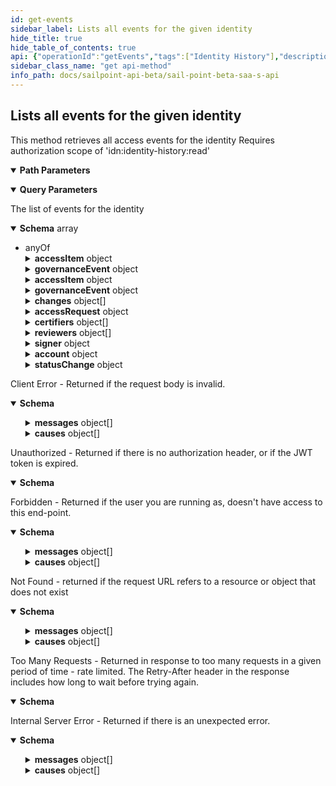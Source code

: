 ```yaml
---
id: get-events
sidebar_label: Lists all events for the given identity
hide_title: true
hide_table_of_contents: true
api: {"operationId":"getEvents","tags":["Identity History"],"description":"This method retrieves all access events for the identity Requires authorization scope of 'idn:identity-history:read' ","parameters":[{"in":"path","name":"id","schema":{"type":"string"},"required":true,"description":"The identity id","example":"8c190e6787aa4ed9a90bd9d5344523fb"},{"in":"query","name":"from","schema":{"type":"string"},"description":"The optional instant from which to return the access events","example":"2007-03-01T13:00:00Z"},{"in":"query","name":"eventTypes","schema":{"type":"array","items":{"type":"string"}},"description":"An optional list of event types to return.  If null or empty, all events are returned","example":["AccessAddedEvent","AccessRemovedEvent"]},{"in":"query","name":"accessItemTypes","schema":{"type":"array","items":{"type":"string"}},"description":"An optional list of access item types (app, account, entitlement, etc...) to return.   If null or empty, all access items types are returned","example":["entitlement","account"]},{"in":"query","name":"limit","description":"Max number of results to return.\nSee [V3 API Standard Collection Parameters](https://developer.sailpoint.com/docs/standard_collection_parameters.html) for more information.","required":false,"example":250,"schema":{"type":"integer","format":"int32","minimum":0,"maximum":250,"default":250}},{"in":"query","name":"offset","description":"Offset into the full result set. Usually specified with *limit* to paginate through the results.\nSee [V3 API Standard Collection Parameters](https://developer.sailpoint.com/docs/standard_collection_parameters.html) for more information.","required":false,"example":0,"schema":{"type":"integer","format":"int32","minimum":0,"default":0}},{"in":"query","name":"count","description":"If *true* it will populate the *X-Total-Count* response header with the number of results that would be returned if *limit* and *offset* were ignored.\n\nSince requesting a total count can have a performance impact, it is recommended not to send **count=true** if that value will not be used.\n\nSee [V3 API Standard Collection Parameters](https://developer.sailpoint.com/docs/standard_collection_parameters.html) for more information.","required":false,"example":true,"schema":{"type":"boolean","default":false}}],"responses":{"200":{"description":"The list of events for the identity","content":{"application/json":{"schema":{"type":"array","items":{"anyOf":[{"type":"object","properties":{"accessItem":{"type":"object","oneOf":[{"type":"object","properties":{"accessType":{"type":"string","example":"accessProfile","description":"the access item type. accessProfile in this case"},"id":{"type":"string","example":"2c918087763e69d901763e72e97f006f","description":"the access item id"},"name":{"type":"string","example":"sample","description":"the access profile name"},"sourceName":{"type":"string","example":"DataScienceDataset","description":"the name of the source"},"sourceId":{"type":"string","example":"2793o32dwd","description":"the id of the source"},"description":{"type":"string","example":"AccessProfile - Workday/Citizenship access","description":"the description for the access profile"},"displayName":{"type":"string","example":"Dr. Arden Rogahn MD","description":"the display name of the identity"},"entitlementCount":{"type":"string","example":12,"description":"the number of entitlements the access profile will create"},"appDisplayName":{"type":"string","example":"AppName","description":"the name of app"}}},{"type":"object","properties":{"accessType":{"type":"string","example":"account","description":"the access item type. account in this case"},"id":{"type":"string","example":"2c918087763e69d901763e72e97f006f","description":"the access item id"},"nativeIdentity":{"type":"string","example":"dr.arden.ogahn.d","description":"the native identifier used to uniquely identify an acccount"},"sourceName":{"type":"string","example":"DataScienceDataset","description":"the name of the source"},"sourceId":{"type":"string","example":"2793o32dwd","description":"the id of the source"},"entitlementCount":{"type":"string","example":12,"description":"the number of entitlements the account will create"},"displayName":{"type":"string","example":"Dr. Arden Rogahn MD","description":"the display name of the identity"}}},{"type":"object","properties":{"accessType":{"type":"string","example":"app","description":"the access item type. entitlement in this case"},"id":{"type":"string","example":"2c918087763e69d901763e72e97f006f","description":"the access item id"},"displayName":{"type":"string","example":"Display Name","description":"the access profile display name"},"sourceName":{"type":"string","example":"appName","description":"the associated source name if it exists"}}},{"type":"object","properties":{"accessType":{"type":"string","example":"entitlement","description":"the access item type. entitlement in this case"},"id":{"type":"string","example":"2c918087763e69d901763e72e97f006f","description":"the access item id"},"attribute":{"type":"string","example":"groups","description":"the entitlement attribute"},"value":{"type":"string","example":"Upward mobility access","description":"the associated value"},"entitlementType":{"type":"string","example":"entitlement","description":"the type of entitlement"},"sourceName":{"type":"string","example":"DataScienceDataset","description":"the name of the source"},"sourceId":{"type":"string","example":"2793o32dwd","description":"the id of the source"},"description":{"type":"string","example":"Entitlement - Workday/Citizenship access","description":"the description for the entitlment"},"displayName":{"type":"string","example":"Dr. Arden Rogahn MD","description":"the display name of the identity"}}},{"type":"object","properties":{"accessType":{"type":"string","example":"role","description":"the access item type. role in this case"},"id":{"type":"string","example":"2c918087763e69d901763e72e97f006f","description":"the access item id"},"displayName":{"type":"string","example":"sample","description":"the role display name"},"description":{"type":"string","example":"Role - Workday/Citizenship access","description":"the description for the role"},"sourceName":{"type":"string","example":"Source Name","description":"the associated source name if it exists"}}}],"example":{"id":"8c190e6787aa4ed9a90bd9d5344523fb","accessType":"account","nativeIdentity":127999,"sourceName":"JDBC Entitlements Source","entitlementCount":0,"displayName":"Sample Name"}},"identityId":{"type":"string","description":"the identity id","example":"8c190e6787aa4ed9a90bd9d5344523fb"},"eventType":{"type":"string","description":"the event type","example":"AccessItemAssociated"},"dt":{"type":"string","description":"the date of event","example":"2019-03-08T22:37:33.901Z"},"governanceEvent":{"example":{"name":"Manager Certification for Jon Snow","dt":"2019-03-08T22:37:33.901Z","type":"certification","governanceId":"2c91808a77ff216301782327a50f09bf","owners":[{"id":"bc693f07e7b645539626c25954c58554","displayName":"Jon Snow"}],"reviewers":[{"id":"bc693f07e7b645539626c25954c58554","displayName":"Jon Snow"}],"decisionMaker":{"id":"bc693f07e7b645539626c25954c58554","displayName":"Jon Snow"}},"type":"object","properties":{"name":{"type":"string","description":"The name of the governance event, such as the certification name or access request ID.","example":"Manager Certification for Jon Snow"},"dt":{"type":"string","description":"The date that the certification or access request was completed.","example":"2019-03-08T22:37:33.901Z"},"type":{"type":"string","enum":["certification","accessRequest"],"description":"The type of governance event.","example":"certification"},"governanceId":{"type":"string","description":"The ID of the instance that caused the event - either the certification ID or access request ID.","example":"2c91808a77ff216301782327a50f09bf"},"owners":{"type":"array","description":"The owners of the governance event (the certifiers or approvers)","items":{"type":"object","properties":{"id":{"type":"string","description":"the id of the certifier","example":"8a80828f643d484f01643e14202e206f"},"displayName":{"type":"string","description":"the name of the certifier","example":"John Snow"}}},"example":[{"id":"8a80828f643d484f01643e14202e206f","displayName":"John Snow"}]},"reviewers":{"type":"array","description":"The owners of the governance event (the certifiers or approvers), this field should be preferred over owners","items":{"type":"object","properties":{"id":{"type":"string","description":"the id of the certifier","example":"8a80828f643d484f01643e14202e206f"},"displayName":{"type":"string","description":"the name of the certifier","example":"John Snow"}}},"example":[{"id":"8a80828f643d484f01643e14202e206f","displayName":"John Snow"}]},"decisionMaker":{"type":"object","properties":{"id":{"type":"string","description":"the id of the certifier","example":"8a80828f643d484f01643e14202e206f"},"displayName":{"type":"string","description":"the name of the certifier","example":"John Snow"}},"description":"The decision maker","example":{"id":"8a80828f643d484f01643e14202e206f","displayName":"John Snow"}}}}}},{"type":"object","properties":{"accessItem":{"type":"object","oneOf":[{"type":"object","properties":{"accessType":{"type":"string","example":"accessProfile","description":"the access item type. accessProfile in this case"},"id":{"type":"string","example":"2c918087763e69d901763e72e97f006f","description":"the access item id"},"name":{"type":"string","example":"sample","description":"the access profile name"},"sourceName":{"type":"string","example":"DataScienceDataset","description":"the name of the source"},"sourceId":{"type":"string","example":"2793o32dwd","description":"the id of the source"},"description":{"type":"string","example":"AccessProfile - Workday/Citizenship access","description":"the description for the access profile"},"displayName":{"type":"string","example":"Dr. Arden Rogahn MD","description":"the display name of the identity"},"entitlementCount":{"type":"string","example":12,"description":"the number of entitlements the access profile will create"},"appDisplayName":{"type":"string","example":"AppName","description":"the name of app"}}},{"type":"object","properties":{"accessType":{"type":"string","example":"account","description":"the access item type. account in this case"},"id":{"type":"string","example":"2c918087763e69d901763e72e97f006f","description":"the access item id"},"nativeIdentity":{"type":"string","example":"dr.arden.ogahn.d","description":"the native identifier used to uniquely identify an acccount"},"sourceName":{"type":"string","example":"DataScienceDataset","description":"the name of the source"},"sourceId":{"type":"string","example":"2793o32dwd","description":"the id of the source"},"entitlementCount":{"type":"string","example":12,"description":"the number of entitlements the account will create"},"displayName":{"type":"string","example":"Dr. Arden Rogahn MD","description":"the display name of the identity"}}},{"type":"object","properties":{"accessType":{"type":"string","example":"app","description":"the access item type. entitlement in this case"},"id":{"type":"string","example":"2c918087763e69d901763e72e97f006f","description":"the access item id"},"displayName":{"type":"string","example":"Display Name","description":"the access profile display name"},"sourceName":{"type":"string","example":"appName","description":"the associated source name if it exists"}}},{"type":"object","properties":{"accessType":{"type":"string","example":"entitlement","description":"the access item type. entitlement in this case"},"id":{"type":"string","example":"2c918087763e69d901763e72e97f006f","description":"the access item id"},"attribute":{"type":"string","example":"groups","description":"the entitlement attribute"},"value":{"type":"string","example":"Upward mobility access","description":"the associated value"},"entitlementType":{"type":"string","example":"entitlement","description":"the type of entitlement"},"sourceName":{"type":"string","example":"DataScienceDataset","description":"the name of the source"},"sourceId":{"type":"string","example":"2793o32dwd","description":"the id of the source"},"description":{"type":"string","example":"Entitlement - Workday/Citizenship access","description":"the description for the entitlment"},"displayName":{"type":"string","example":"Dr. Arden Rogahn MD","description":"the display name of the identity"}}},{"type":"object","properties":{"accessType":{"type":"string","example":"role","description":"the access item type. role in this case"},"id":{"type":"string","example":"2c918087763e69d901763e72e97f006f","description":"the access item id"},"displayName":{"type":"string","example":"sample","description":"the role display name"},"description":{"type":"string","example":"Role - Workday/Citizenship access","description":"the description for the role"},"sourceName":{"type":"string","example":"Source Name","description":"the associated source name if it exists"}}}],"example":{"id":"8c190e6787aa4ed9a90bd9d5344523fb","accessType":"account","nativeIdentity":127999,"sourceName":"JDBC Entitlements Source","entitlementCount":0,"displayName":"Sample Name"}},"identityId":{"type":"string","description":"the identity id","example":"8c190e6787aa4ed9a90bd9d5344523fb"},"eventType":{"type":"string","description":"the event type","example":"AccessItemRemoved"},"dt":{"type":"string","description":"the date of event","example":"2019-03-08T22:37:33.901Z"},"governanceEvent":{"example":{"name":"Manager Certification for Jon Snow","dt":"2019-03-08T22:37:33.901Z","type":"certification","governanceId":"2c91808a77ff216301782327a50f09bf","owners":[{"id":"bc693f07e7b645539626c25954c58554","displayName":"Jon Snow"}],"reviewers":[{"id":"bc693f07e7b645539626c25954c58554","displayName":"Jon Snow"}],"decisionMaker":{"id":"bc693f07e7b645539626c25954c58554","displayName":"Jon Snow"}},"type":"object","properties":{"name":{"type":"string","description":"The name of the governance event, such as the certification name or access request ID.","example":"Manager Certification for Jon Snow"},"dt":{"type":"string","description":"The date that the certification or access request was completed.","example":"2019-03-08T22:37:33.901Z"},"type":{"type":"string","enum":["certification","accessRequest"],"description":"The type of governance event.","example":"certification"},"governanceId":{"type":"string","description":"The ID of the instance that caused the event - either the certification ID or access request ID.","example":"2c91808a77ff216301782327a50f09bf"},"owners":{"type":"array","description":"The owners of the governance event (the certifiers or approvers)","items":{"type":"object","properties":{"id":{"type":"string","description":"the id of the certifier","example":"8a80828f643d484f01643e14202e206f"},"displayName":{"type":"string","description":"the name of the certifier","example":"John Snow"}}},"example":[{"id":"8a80828f643d484f01643e14202e206f","displayName":"John Snow"}]},"reviewers":{"type":"array","description":"The owners of the governance event (the certifiers or approvers), this field should be preferred over owners","items":{"type":"object","properties":{"id":{"type":"string","description":"the id of the certifier","example":"8a80828f643d484f01643e14202e206f"},"displayName":{"type":"string","description":"the name of the certifier","example":"John Snow"}}},"example":[{"id":"8a80828f643d484f01643e14202e206f","displayName":"John Snow"}]},"decisionMaker":{"type":"object","properties":{"id":{"type":"string","description":"the id of the certifier","example":"8a80828f643d484f01643e14202e206f"},"displayName":{"type":"string","description":"the name of the certifier","example":"John Snow"}},"description":"The decision maker","example":{"id":"8a80828f643d484f01643e14202e206f","displayName":"John Snow"}}}}}},{"type":"object","properties":{"changes":{"type":"array","items":{"type":"object","properties":{"name":{"type":"string","description":"the attribute name"},"previousValue":{"type":"string","description":"the old value of attribute"},"newValue":{"type":"string","description":"the new value of attribute"}},"example":{"name":"firstname","previousValue":"adam","newValue":"zampa"}}},"eventType":{"type":"string","description":"the event type"},"identityId":{"type":"string","description":"the identity id"},"dt":{"type":"string","description":"the date of event"}},"example":{"attributeChanges":{"name":"firstname","previousValue":"adam","newValue":"zampa"},"eventType":"AttributesChanged","identityId":"8a80828f643d484f01643e14202e206f","dt":"2019-03-08T22:37:33.901Z"}},{"type":"object","properties":{"accessRequest":{"description":"the access request details","type":"object","properties":{"requesterId":{"type":"string","example":"2c91808a77ff216301782327a50f09bf","description":"the requester Id"},"requesterName":{"type":"string","example":"Bing C","description":"the requesterName"},"items":{"type":"array","example":[{"operation":"Add","accessItemType":"role","name":"Role-1","decision":"APPROVED","description":"The role descrition","sourceId":"8a80828f643d484f01643e14202e206f","sourceName":"Source1","approvalInfos":[{"name":"John Snow","id":"8a80828f643d484f01643e14202e2000","status":"Approved"}]}],"items":{"type":"object","properties":{"operation":{"type":"string","example":"Add","description":"the access request item operation"},"accessItemType":{"type":"string","example":"role","description":"the access item type"},"name":{"type":"string","example":"Role-1","description":"the name of access request item"},"decision":{"type":"string","example":"APPROVED","enum":["APPROVED","REJECTED"],"description":"the final decision for the access request"},"description":{"type":"string","example":"The role descrition","description":"the description of access request item"},"sourceId":{"type":"string","example":"8a80828f643d484f01643e14202e206f","description":"the source id"},"sourceName":{"type":"string","example":"Source1","description":"the source Name"},"approvalInfos":{"type":"array","example":[{"name":"John Snow","id":"8a80828f643d484f01643e14202e2000","status":"Approved"}],"items":{"type":"object","properties":{"id":{"type":"string","example":"8a80828f643d484f01643e14202e2000","description":"the id of approver"},"name":{"type":"string","example":"John Snow","description":"the name of approver"},"status":{"type":"string","example":"Approved","description":"the status of the approval request"}}}}}}}}},"identityId":{"type":"string","example":"8a80828f643d484f01643e14202e206f","description":"the identity id"},"eventType":{"type":"string","example":"AccessRequested","description":"the event type"},"dt":{"type":"string","example":"2019-03-08T22:37:33.901Z","description":"the date of event"}}},{"type":"object","properties":{"certificationId":{"type":"string","description":"the id of the certification item","example":"2c91808a77ff216301782327a50f09bf"},"certificationName":{"type":"string","description":"the certification item name","example":"Cert name"},"signedDate":{"type":"string","description":"the date ceritification was signed","example":"2019-03-08T22:37:33.901Z"},"certifiers":{"type":"array","description":"this field is deprecated and may go away","items":{"type":"object","properties":{"id":{"type":"string","description":"the id of the certifier","example":"8a80828f643d484f01643e14202e206f"},"displayName":{"type":"string","description":"the name of the certifier","example":"John Snow"}}},"example":[{"id":"8a80828f643d484f01643e14202e206f","displayName":"John Snow"}]},"reviewers":{"type":"array","description":"The list of identities who review this certification","items":{"type":"object","properties":{"id":{"type":"string","description":"the id of the certifier","example":"8a80828f643d484f01643e14202e206f"},"displayName":{"type":"string","description":"the name of the certifier","example":"John Snow"}}},"example":[{"id":"8a80828f643d484f01643e14202e206f","displayName":"John Snow"}]},"signer":{"type":"object","properties":{"id":{"type":"string","description":"the id of the certifier","example":"8a80828f643d484f01643e14202e206f"},"displayName":{"type":"string","description":"the name of the certifier","example":"John Snow"}},"description":"Identity who signed off on the certification","example":{"id":"8a80828f643d484f01643e14202e206f","displayName":"John Snow"}},"eventType":{"type":"string","description":"the event type","example":"IdentityCertified"},"dt":{"type":"string","description":"the date of event","example":"2019-03-08T22:37:33.901Z"}}},{"type":"object","properties":{"eventType":{"type":"string","description":"the event type"},"identityId":{"type":"string","description":"the identity id"},"dt":{"type":"string","description":"the date of event"},"account":{"type":"object","properties":{"id":{"type":"string","description":"the ID of the account in the database"},"nativeIdentity":{"type":"string","description":"the native identifier of the account"},"displayName":{"type":"string","description":"the display name of the account"},"sourceId":{"type":"string","description":"the ID of the source for this account"},"sourceName":{"type":"string","description":"the name of the source for this account"},"entitlementCount":{"type":"integer","description":"the number of entitlements on this account"},"accessType":{"type":"string","description":"this value is always \"account\""}}},"statusChange":{"type":"object","properties":{"previousStatus":{"type":"string","description":"the previous status of the account","enum":["enabled","disabled","locked"]},"newStatus":{"type":"string","description":"the new status of the account","enum":["enabled","disabled","locked"]}}}},"example":{"account":{"id":"2c91808a77ff216301782327a50f09bf","nativeIdentity":127999,"displayName":"Sample Name","sourceId":"8a80828f643d484f01643e14202e206f","sourceName":"JDBC Entitlements Source","entitlementCount":0,"accessType":"account"},"statusChange":{"previousStatus":"enabled","newStatus":"disabled"},"eventType":"AccountStatusChanged","identityId":"8a80828f643d484f01643e14202e206f","date":"2019-03-08T22:37:33.901Z"}}]}},"examples":{"AccessItemAssociated":{"description":"An Access item associated event","value":[{"accessItem":{"id":"8c190e6787aa4ed9a90bd9d5344523fb","accessType":"account","nativeIdentity":127999,"sourceName":"JDBC Entitlements Source","entitlementCount":0,"displayName":"Sample Name"},"eventType":"AccessItemAssociated","identityId":"8a80828f643d484f01643e14202e206f","dt":"2019-03-08T22:37:33.901Z","governanceEvent":{"name":"Access Request 58","dt":"2019-03-08T22:37:33.901Z","type":"accessRequest","governanceId":"2c91808a77ff216301782327a50f09e1","owners":[{"id":"bc693f07e7b645539626c25954c58554","displayName":"Jon Snow"}],"reviewers":[{"id":"bc693f07e7b645539626c25954c58554","displayName":"Jon Snow"}],"decisionMaker":{"id":"bc693f07e7b645539626c25954c58554","displayName":"Jon Snow"}}}]},"AccessItemRemoved":{"description":"An Access item removed event","value":[{"accessItem":{"id":"8c190e6787aa4ed9a90bd9d5344523fb","accessType":"account","nativeIdentity":127999,"sourceName":"JDBC Entitlements Source","entitlementCount":0,"displayName":"Sample Name"},"eventType":"AccessItemRemoved","identityId":"8a80828f643d484f01643e14202e206f","dt":"2019-03-08T22:37:33.901Z","governanceEvent":{"name":"Manager Certification for Jon Snow","dt":"2019-03-08T22:37:33.901Z","type":"certification","governanceId":"2c91808a77ff216301782327a50f09bf","owners":[{"id":"bc693f07e7b645539626c25954c58554","displayName":"Jon Snow"}],"reviewers":[{"id":"bc693f07e7b645539626c25954c58554","displayName":"Jon Snow"}],"decisionMaker":{"id":"bc693f07e7b645539626c25954c58554","displayName":"Jon Snow"}}}]},"AttributesChanged":{"description":"An attribute changed event","value":[{"attributeChanges":[{"name":"firstname","previousValue":"adam","newValue":"zampa"}],"eventType":"AttributesChanged","identityId":"8a80828f643d484f01643e14202e206f","dt":"2019-03-08T22:37:33.901Z"}]},"AccessRequested":{"description":"An access requested event","value":{"accessRequest":{"requesterId":"2c91808a77ff216301782327a50f09bf","requestName":"Bing C","items":[{"operation":"Add","accessItemType":"role","name":"Role-1","decision":"APPROVED","description":"The role descrition","sourceId":"8a80828f643d484f01643e14202e206f","sourceName":"Source1","approvalInfos":[{"name":"John Snow","id":"8a80828f643d484f01643e14202e2000","status":"Approved"}]}]},"eventType":"AccessRequested","identityId":"8a80828f643d484f01643e14202e206f","dt":"2019-03-08T22:37:33.901Z"}},"IdentityCertified":{"description":"An identity certified event","value":[{"certification":{"id":"2c91808a77ff216301782327a50f09bf","name":"Cert name","signedDate":"2019-03-08T22:37:33.901Z","certifiers":[{"id":"8a80828f643d484f01643e14202e206f","displayName":"John Snow"}],"reviewers":[{"id":"8a80828f643d484f01643e14202e206f","displayName":"Daenerys Targaryen"}],"signer":{"id":"8a80828f643d484f01643e14202e206f","displayName":"Tyrion Lannister"}},"eventType":"IdentityCertified","identityId":"8a80828f643d484f01643e14202e206f","dt":"2019-03-08T22:37:33.901Z"}]},"AccountStatusChanged":{"description":"An account status changed event","value":[{"account":{"id":"2c91808a77ff216301782327a50f09bf","nativeIdentity":127999,"displayName":"Sample Name","sourceId":"8a80828f643d484f01643e14202e206f","sourceName":"JDBC Entitlements Source","entitlementCount":0,"accessType":"account"},"statusChange":{"previousStatus":"ENABLED","newStatus":"DISABLED"},"eventType":"AccountStatusChanged","identityId":"8a80828f643d484f01643e14202e206f","dt":"2019-03-08T22:37:33.901Z"}]}}}}},"400":{"description":"Client Error - Returned if the request body is invalid.","content":{"application/json":{"schema":{"type":"object","properties":{"detailCode":{"type":"string","description":"Fine-grained error code providing more detail of the error.","example":"400.1 Bad Request Content"},"trackingId":{"type":"string","description":"Unique tracking id for the error.","example":"e7eab60924f64aa284175b9fa3309599"},"messages":{"type":"array","description":"Generic localized reason for error","items":{"type":"object","properties":{"locale":{"type":"string","description":"The locale for the message text, a BCP 47 language tag.","example":"en-US"},"localeOrigin":{"type":"string","enum":["DEFAULT","REQUEST"],"description":"An indicator of how the locale was selected. *DEFAULT* means the locale is the system default. *REQUEST* means the locale was selected from the request context (i.e., best match based on the *Accept-Language* header). Additional values may be added in the future without notice.","example":"DEFAULT"},"text":{"type":"string","description":"Actual text of the error message in the indicated locale.","example":"The request was syntactically correct but its content is semantically invalid."}}}},"causes":{"type":"array","description":"Plain-text descriptive reasons to provide additional detail to the text provided in the messages field","items":{"type":"object","properties":{"locale":{"type":"string","description":"The locale for the message text, a BCP 47 language tag.","example":"en-US"},"localeOrigin":{"type":"string","enum":["DEFAULT","REQUEST"],"description":"An indicator of how the locale was selected. *DEFAULT* means the locale is the system default. *REQUEST* means the locale was selected from the request context (i.e., best match based on the *Accept-Language* header). Additional values may be added in the future without notice.","example":"DEFAULT"},"text":{"type":"string","description":"Actual text of the error message in the indicated locale.","example":"The request was syntactically correct but its content is semantically invalid."}}}}}}}}},"401":{"description":"Unauthorized - Returned if there is no authorization header, or if the JWT token is expired.","content":{"application/json":{"schema":{"type":"object","properties":{"error":{"description":"A message describing the error","example":"JWT validation failed: JWT is expired"}}}}}},"403":{"description":"Forbidden - Returned if the user you are running as, doesn't have access to this end-point.","content":{"application/json":{"schema":{"type":"object","properties":{"detailCode":{"type":"string","description":"Fine-grained error code providing more detail of the error.","example":"400.1 Bad Request Content"},"trackingId":{"type":"string","description":"Unique tracking id for the error.","example":"e7eab60924f64aa284175b9fa3309599"},"messages":{"type":"array","description":"Generic localized reason for error","items":{"type":"object","properties":{"locale":{"type":"string","description":"The locale for the message text, a BCP 47 language tag.","example":"en-US"},"localeOrigin":{"type":"string","enum":["DEFAULT","REQUEST"],"description":"An indicator of how the locale was selected. *DEFAULT* means the locale is the system default. *REQUEST* means the locale was selected from the request context (i.e., best match based on the *Accept-Language* header). Additional values may be added in the future without notice.","example":"DEFAULT"},"text":{"type":"string","description":"Actual text of the error message in the indicated locale.","example":"The request was syntactically correct but its content is semantically invalid."}}}},"causes":{"type":"array","description":"Plain-text descriptive reasons to provide additional detail to the text provided in the messages field","items":{"type":"object","properties":{"locale":{"type":"string","description":"The locale for the message text, a BCP 47 language tag.","example":"en-US"},"localeOrigin":{"type":"string","enum":["DEFAULT","REQUEST"],"description":"An indicator of how the locale was selected. *DEFAULT* means the locale is the system default. *REQUEST* means the locale was selected from the request context (i.e., best match based on the *Accept-Language* header). Additional values may be added in the future without notice.","example":"DEFAULT"},"text":{"type":"string","description":"Actual text of the error message in the indicated locale.","example":"The request was syntactically correct but its content is semantically invalid."}}}}}},"examples":{"403":{"summary":"An example of a 403 response object","value":{"detailCode":"403 Forbidden","trackingId":"b21b1f7ce4da4d639f2c62a57171b427","messages":[{"locale":"en-US","localeOrigin":"DEFAULT","text":"The server understood the request but refuses to authorize it."}]}}}}}},"404":{"description":"Not Found - returned if the request URL refers to a resource or object that does not exist","content":{"application/json":{"schema":{"type":"object","properties":{"detailCode":{"type":"string","description":"Fine-grained error code providing more detail of the error.","example":"400.1 Bad Request Content"},"trackingId":{"type":"string","description":"Unique tracking id for the error.","example":"e7eab60924f64aa284175b9fa3309599"},"messages":{"type":"array","description":"Generic localized reason for error","items":{"type":"object","properties":{"locale":{"type":"string","description":"The locale for the message text, a BCP 47 language tag.","example":"en-US"},"localeOrigin":{"type":"string","enum":["DEFAULT","REQUEST"],"description":"An indicator of how the locale was selected. *DEFAULT* means the locale is the system default. *REQUEST* means the locale was selected from the request context (i.e., best match based on the *Accept-Language* header). Additional values may be added in the future without notice.","example":"DEFAULT"},"text":{"type":"string","description":"Actual text of the error message in the indicated locale.","example":"The request was syntactically correct but its content is semantically invalid."}}}},"causes":{"type":"array","description":"Plain-text descriptive reasons to provide additional detail to the text provided in the messages field","items":{"type":"object","properties":{"locale":{"type":"string","description":"The locale for the message text, a BCP 47 language tag.","example":"en-US"},"localeOrigin":{"type":"string","enum":["DEFAULT","REQUEST"],"description":"An indicator of how the locale was selected. *DEFAULT* means the locale is the system default. *REQUEST* means the locale was selected from the request context (i.e., best match based on the *Accept-Language* header). Additional values may be added in the future without notice.","example":"DEFAULT"},"text":{"type":"string","description":"Actual text of the error message in the indicated locale.","example":"The request was syntactically correct but its content is semantically invalid."}}}}}},"examples":{"404":{"summary":"An example of a 404 response object","value":{"detailCode":"404 Not found","trackingId":"b21b1f7ce4da4d639f2c62a57171b427","messages":[{"locale":"en-US","localeOrigin":"DEFAULT","text":"The server did not find a current representation for the target resource."}]}}}}}},"429":{"description":"Too Many Requests - Returned in response to too many requests in a given period of time - rate limited. The Retry-After header in the response includes how long to wait before trying again.","content":{"application/json":{"schema":{"type":"object","properties":{"message":{"description":"A message describing the error","example":" Rate Limit Exceeded "}}}}}},"500":{"description":"Internal Server Error - Returned if there is an unexpected error.","content":{"application/json":{"schema":{"type":"object","properties":{"detailCode":{"type":"string","description":"Fine-grained error code providing more detail of the error.","example":"400.1 Bad Request Content"},"trackingId":{"type":"string","description":"Unique tracking id for the error.","example":"e7eab60924f64aa284175b9fa3309599"},"messages":{"type":"array","description":"Generic localized reason for error","items":{"type":"object","properties":{"locale":{"type":"string","description":"The locale for the message text, a BCP 47 language tag.","example":"en-US"},"localeOrigin":{"type":"string","enum":["DEFAULT","REQUEST"],"description":"An indicator of how the locale was selected. *DEFAULT* means the locale is the system default. *REQUEST* means the locale was selected from the request context (i.e., best match based on the *Accept-Language* header). Additional values may be added in the future without notice.","example":"DEFAULT"},"text":{"type":"string","description":"Actual text of the error message in the indicated locale.","example":"The request was syntactically correct but its content is semantically invalid."}}}},"causes":{"type":"array","description":"Plain-text descriptive reasons to provide additional detail to the text provided in the messages field","items":{"type":"object","properties":{"locale":{"type":"string","description":"The locale for the message text, a BCP 47 language tag.","example":"en-US"},"localeOrigin":{"type":"string","enum":["DEFAULT","REQUEST"],"description":"An indicator of how the locale was selected. *DEFAULT* means the locale is the system default. *REQUEST* means the locale was selected from the request context (i.e., best match based on the *Accept-Language* header). Additional values may be added in the future without notice.","example":"DEFAULT"},"text":{"type":"string","description":"Actual text of the error message in the indicated locale.","example":"The request was syntactically correct but its content is semantically invalid."}}}}}},"examples":{"500":{"summary":"An example of a 500 response object","value":{"detailCode":"500.0 Internal Fault","trackingId":"b21b1f7ce4da4d639f2c62a57171b427","messages":[{"locale":"en-US","localeOrigin":"DEFAULT","text":"An internal fault occurred."}]}}}}}}},"method":"get","path":"/historical-identities/{id}/events","servers":[{"url":"https://{tenant}.api.identitynow.com/beta","description":"This is the beta API server.","variables":{"tenant":{"default":"sailpoint","description":"This is the name of your tenant, typically your company's name."}}}],"security":[{"oauth2":[]}],"securitySchemes":{"oauth2":{"type":"oauth2","description":"OAuth2 Bearer token (JWT). See [IdentityNow REST API Authentication](https://developer.sailpoint.com/docs/authentication.html) for more information.\n- Directions for generating a [personal access token](https://developer.sailpoint.com/docs/authentication.html#personal-access-tokens)\n- Directions using [client credentials flow](https://developer.sailpoint.com/docs/authentication.html#client-credentials-grant-flow)\n- Directions for using [authorization code flow](https://developer.sailpoint.com/docs/authentication.html#authorization-code-grant-flow)\n\nWhich authentication method should I choose?  See our [guide](https://developer.sailpoint.com/docs/authentication.html#which-oauth-2-0-grant-flow-should-i-use)\n\nLearn more about how to find your `tokenUrl` and `authorizationUrl` [in our docs](https://developer.sailpoint.com/docs/authentication.html#finding-your-tenant-s-oauth-details)\n","flows":{"clientCredentials":{"tokenUrl":"https://tenant.api.identitynow.com/oauth/token","scopes":{"sp:scopes:default":"default scope","sp:scopes:all":"access to all scopes"}},"authorizationCode":{"authorizationUrl":"https://tenant.identitynow.com/oauth/authorize","tokenUrl":"https://tenant.api.identitynow.com/oauth/token","scopes":{"sp:scopes:default":"default scope","sp:scopes:all":"access to all scopes"}}}}},"info":{"contact":{"email":"developers@sailpoint.com","name":"Developer Relations","url":"https://developer.sailpoint.com/discuss"},"description":"These are the public, beta APIs for SailPoint's SaaS services and are subject to change.","title":"SailPoint - Beta SaaS API","version":"3.1.0-beta"},"postman":{"name":"Lists all events for the given identity","description":{"content":"This method retrieves all access events for the identity Requires authorization scope of 'idn:identity-history:read' ","type":"text/plain"},"url":{"path":["historical-identities",":id","events"],"host":["{{baseUrl}}"],"query":[{"disabled":false,"description":{"content":"The optional instant from which to return the access events","type":"text/plain"},"key":"from","value":""},{"disabled":false,"description":{"content":"An optional list of event types to return.  If null or empty, all events are returned","type":"text/plain"},"key":"eventTypes","value":""},{"disabled":false,"description":{"content":"An optional list of access item types (app, account, entitlement, etc...) to return.   If null or empty, all access items types are returned","type":"text/plain"},"key":"accessItemTypes","value":""},{"disabled":false,"description":{"content":"Max number of results to return.\nSee [V3 API Standard Collection Parameters](https://developer.sailpoint.com/docs/standard_collection_parameters.html) for more information.","type":"text/plain"},"key":"limit","value":""},{"disabled":false,"description":{"content":"Offset into the full result set. Usually specified with *limit* to paginate through the results.\nSee [V3 API Standard Collection Parameters](https://developer.sailpoint.com/docs/standard_collection_parameters.html) for more information.","type":"text/plain"},"key":"offset","value":""},{"disabled":false,"description":{"content":"If *true* it will populate the *X-Total-Count* response header with the number of results that would be returned if *limit* and *offset* were ignored.\n\nSince requesting a total count can have a performance impact, it is recommended not to send **count=true** if that value will not be used.\n\nSee [V3 API Standard Collection Parameters](https://developer.sailpoint.com/docs/standard_collection_parameters.html) for more information.","type":"text/plain"},"key":"count","value":""}],"variable":[{"disabled":false,"description":{"content":"(Required) The identity id","type":"text/plain"},"type":"any","value":"","key":"id"}]},"header":[{"key":"Accept","value":"application/json"}],"method":"GET"}}
sidebar_class_name: "get api-method"
info_path: docs/sailpoint-api-beta/sail-point-beta-saa-s-api
---
```



## Lists all events for the given identity



This method retrieves all access events for the identity Requires authorization scope of &#39;idn:identity-history:read&#39; 

<details style={{"marginBottom":"1rem"}} data-collapsed={false} open={true}><summary style={{}}><strong>Path Parameters</strong></summary><div><ul><ParamsItem className={"paramsItem"} param={{"in":"path","name":"id","schema":{"type":"string"},"required":true,"description":"The identity id","example":"8c190e6787aa4ed9a90bd9d5344523fb"}}></ParamsItem></ul></div></details><details style={{"marginBottom":"1rem"}} data-collapsed={false} open={true}><summary style={{}}><strong>Query Parameters</strong></summary><div><ul><ParamsItem className={"paramsItem"} param={{"in":"query","name":"from","schema":{"type":"string"},"description":"The optional instant from which to return the access events","example":"2007-03-01T13:00:00Z"}}></ParamsItem><ParamsItem className={"paramsItem"} param={{"in":"query","name":"eventTypes","schema":{"type":"array","items":{"type":"string"}},"description":"An optional list of event types to return.  If null or empty, all events are returned","example":["AccessAddedEvent","AccessRemovedEvent"]}}></ParamsItem><ParamsItem className={"paramsItem"} param={{"in":"query","name":"accessItemTypes","schema":{"type":"array","items":{"type":"string"}},"description":"An optional list of access item types (app, account, entitlement, etc...) to return.   If null or empty, all access items types are returned","example":["entitlement","account"]}}></ParamsItem><ParamsItem className={"paramsItem"} param={{"in":"query","name":"limit","description":"Max number of results to return.\nSee [V3 API Standard Collection Parameters](https://developer.sailpoint.com/docs/standard_collection_parameters.html) for more information.","required":false,"example":250,"schema":{"type":"integer","format":"int32","minimum":0,"maximum":250,"default":250}}}></ParamsItem><ParamsItem className={"paramsItem"} param={{"in":"query","name":"offset","description":"Offset into the full result set. Usually specified with *limit* to paginate through the results.\nSee [V3 API Standard Collection Parameters](https://developer.sailpoint.com/docs/standard_collection_parameters.html) for more information.","required":false,"example":0,"schema":{"type":"integer","format":"int32","minimum":0,"default":0}}}></ParamsItem><ParamsItem className={"paramsItem"} param={{"in":"query","name":"count","description":"If *true* it will populate the *X-Total-Count* response header with the number of results that would be returned if *limit* and *offset* were ignored.\n\nSince requesting a total count can have a performance impact, it is recommended not to send **count=true** if that value will not be used.\n\nSee [V3 API Standard Collection Parameters](https://developer.sailpoint.com/docs/standard_collection_parameters.html) for more information.","required":false,"example":true,"schema":{"type":"boolean","default":false}}}></ParamsItem></ul></div></details><div><ApiTabs><TabItem label={"200"} value={"200"}><div>

The list of events for the identity

</div><div><MimeTabs groupId={"mime-type"}><TabItem label={"application/json"} value={"application/json"}><SchemaTabs groupId={"schema-tabs"}><TabTtem label={"Schema"} value={"Schema"}><details style={{}} data-collapsed={false} open={true}><summary style={{"textAlign":"left"}}><strong>Schema</strong><span style={{"opacity":"0.6"}}> array</span></summary><div style={{"textAlign":"left","marginLeft":"1rem"}}></div><ul style={{"marginLeft":"1rem"}}><li><div><span className={"badge badge--info"}>anyOf</span><SchemaTabs><TabItem label={"MOD1"} value={"0-item-properties"}><SchemaItem collapsible={true} className={"schemaItem"}><details style={{}}><summary style={{}}><strong>accessItem</strong><span style={{"opacity":"0.6"}}> object</span></summary><div style={{"marginLeft":"1rem"}}><li><div><span className={"badge badge--info"}>oneOf</span><SchemaTabs><TabItem label={"MOD1"} value={"0-item-properties"}><SchemaItem collapsible={false} name={"accessType"} required={false} schemaDescription={"the access item type. accessProfile in this case"} schemaName={"string"} qualifierMessage={undefined} defaultValue={undefined}></SchemaItem><SchemaItem collapsible={false} name={"id"} required={false} schemaDescription={"the access item id"} schemaName={"string"} qualifierMessage={undefined} defaultValue={undefined}></SchemaItem><SchemaItem collapsible={false} name={"name"} required={false} schemaDescription={"the access profile name"} schemaName={"string"} qualifierMessage={undefined} defaultValue={undefined}></SchemaItem><SchemaItem collapsible={false} name={"sourceName"} required={false} schemaDescription={"the name of the source"} schemaName={"string"} qualifierMessage={undefined} defaultValue={undefined}></SchemaItem><SchemaItem collapsible={false} name={"sourceId"} required={false} schemaDescription={"the id of the source"} schemaName={"string"} qualifierMessage={undefined} defaultValue={undefined}></SchemaItem><SchemaItem collapsible={false} name={"description"} required={false} schemaDescription={"the description for the access profile"} schemaName={"string"} qualifierMessage={undefined} defaultValue={undefined}></SchemaItem><SchemaItem collapsible={false} name={"displayName"} required={false} schemaDescription={"the display name of the identity"} schemaName={"string"} qualifierMessage={undefined} defaultValue={undefined}></SchemaItem><SchemaItem collapsible={false} name={"entitlementCount"} required={false} schemaDescription={"the number of entitlements the access profile will create"} schemaName={"string"} qualifierMessage={undefined} defaultValue={undefined}></SchemaItem><SchemaItem collapsible={false} name={"appDisplayName"} required={false} schemaDescription={"the name of app"} schemaName={"string"} qualifierMessage={undefined} defaultValue={undefined}></SchemaItem></TabItem><TabItem label={"MOD2"} value={"1-item-properties"}><SchemaItem collapsible={false} name={"accessType"} required={false} schemaDescription={"the access item type. account in this case"} schemaName={"string"} qualifierMessage={undefined} defaultValue={undefined}></SchemaItem><SchemaItem collapsible={false} name={"id"} required={false} schemaDescription={"the access item id"} schemaName={"string"} qualifierMessage={undefined} defaultValue={undefined}></SchemaItem><SchemaItem collapsible={false} name={"nativeIdentity"} required={false} schemaDescription={"the native identifier used to uniquely identify an acccount"} schemaName={"string"} qualifierMessage={undefined} defaultValue={undefined}></SchemaItem><SchemaItem collapsible={false} name={"sourceName"} required={false} schemaDescription={"the name of the source"} schemaName={"string"} qualifierMessage={undefined} defaultValue={undefined}></SchemaItem><SchemaItem collapsible={false} name={"sourceId"} required={false} schemaDescription={"the id of the source"} schemaName={"string"} qualifierMessage={undefined} defaultValue={undefined}></SchemaItem><SchemaItem collapsible={false} name={"entitlementCount"} required={false} schemaDescription={"the number of entitlements the account will create"} schemaName={"string"} qualifierMessage={undefined} defaultValue={undefined}></SchemaItem><SchemaItem collapsible={false} name={"displayName"} required={false} schemaDescription={"the display name of the identity"} schemaName={"string"} qualifierMessage={undefined} defaultValue={undefined}></SchemaItem></TabItem><TabItem label={"MOD3"} value={"2-item-properties"}><SchemaItem collapsible={false} name={"accessType"} required={false} schemaDescription={"the access item type. entitlement in this case"} schemaName={"string"} qualifierMessage={undefined} defaultValue={undefined}></SchemaItem><SchemaItem collapsible={false} name={"id"} required={false} schemaDescription={"the access item id"} schemaName={"string"} qualifierMessage={undefined} defaultValue={undefined}></SchemaItem><SchemaItem collapsible={false} name={"displayName"} required={false} schemaDescription={"the access profile display name"} schemaName={"string"} qualifierMessage={undefined} defaultValue={undefined}></SchemaItem><SchemaItem collapsible={false} name={"sourceName"} required={false} schemaDescription={"the associated source name if it exists"} schemaName={"string"} qualifierMessage={undefined} defaultValue={undefined}></SchemaItem></TabItem><TabItem label={"MOD4"} value={"3-item-properties"}><SchemaItem collapsible={false} name={"accessType"} required={false} schemaDescription={"the access item type. entitlement in this case"} schemaName={"string"} qualifierMessage={undefined} defaultValue={undefined}></SchemaItem><SchemaItem collapsible={false} name={"id"} required={false} schemaDescription={"the access item id"} schemaName={"string"} qualifierMessage={undefined} defaultValue={undefined}></SchemaItem><SchemaItem collapsible={false} name={"attribute"} required={false} schemaDescription={"the entitlement attribute"} schemaName={"string"} qualifierMessage={undefined} defaultValue={undefined}></SchemaItem><SchemaItem collapsible={false} name={"value"} required={false} schemaDescription={"the associated value"} schemaName={"string"} qualifierMessage={undefined} defaultValue={undefined}></SchemaItem><SchemaItem collapsible={false} name={"entitlementType"} required={false} schemaDescription={"the type of entitlement"} schemaName={"string"} qualifierMessage={undefined} defaultValue={undefined}></SchemaItem><SchemaItem collapsible={false} name={"sourceName"} required={false} schemaDescription={"the name of the source"} schemaName={"string"} qualifierMessage={undefined} defaultValue={undefined}></SchemaItem><SchemaItem collapsible={false} name={"sourceId"} required={false} schemaDescription={"the id of the source"} schemaName={"string"} qualifierMessage={undefined} defaultValue={undefined}></SchemaItem><SchemaItem collapsible={false} name={"description"} required={false} schemaDescription={"the description for the entitlment"} schemaName={"string"} qualifierMessage={undefined} defaultValue={undefined}></SchemaItem><SchemaItem collapsible={false} name={"displayName"} required={false} schemaDescription={"the display name of the identity"} schemaName={"string"} qualifierMessage={undefined} defaultValue={undefined}></SchemaItem></TabItem><TabItem label={"MOD5"} value={"4-item-properties"}><SchemaItem collapsible={false} name={"accessType"} required={false} schemaDescription={"the access item type. role in this case"} schemaName={"string"} qualifierMessage={undefined} defaultValue={undefined}></SchemaItem><SchemaItem collapsible={false} name={"id"} required={false} schemaDescription={"the access item id"} schemaName={"string"} qualifierMessage={undefined} defaultValue={undefined}></SchemaItem><SchemaItem collapsible={false} name={"displayName"} required={false} schemaDescription={"the role display name"} schemaName={"string"} qualifierMessage={undefined} defaultValue={undefined}></SchemaItem><SchemaItem collapsible={false} name={"description"} required={false} schemaDescription={"the description for the role"} schemaName={"string"} qualifierMessage={undefined} defaultValue={undefined}></SchemaItem><SchemaItem collapsible={false} name={"sourceName"} required={false} schemaDescription={"the associated source name if it exists"} schemaName={"string"} qualifierMessage={undefined} defaultValue={undefined}></SchemaItem></TabItem></SchemaTabs></div></li></div></details></SchemaItem><SchemaItem collapsible={false} name={"identityId"} required={false} schemaDescription={"the identity id"} schemaName={"string"} qualifierMessage={undefined} defaultValue={undefined}></SchemaItem><SchemaItem collapsible={false} name={"eventType"} required={false} schemaDescription={"the event type"} schemaName={"string"} qualifierMessage={undefined} defaultValue={undefined}></SchemaItem><SchemaItem collapsible={false} name={"dt"} required={false} schemaDescription={"the date of event"} schemaName={"string"} qualifierMessage={undefined} defaultValue={undefined}></SchemaItem><SchemaItem collapsible={true} className={"schemaItem"}><details style={{}}><summary style={{}}><strong>governanceEvent</strong><span style={{"opacity":"0.6"}}> object</span></summary><div style={{"marginLeft":"1rem"}}><SchemaItem collapsible={false} name={"name"} required={false} schemaDescription={"The name of the governance event, such as the certification name or access request ID."} schemaName={"string"} qualifierMessage={undefined} defaultValue={undefined}></SchemaItem><SchemaItem collapsible={false} name={"dt"} required={false} schemaDescription={"The date that the certification or access request was completed."} schemaName={"string"} qualifierMessage={undefined} defaultValue={undefined}></SchemaItem><SchemaItem collapsible={false} name={"type"} required={false} schemaDescription={"The type of governance event."} schemaName={"string"} qualifierMessage={"**Possible values:** [`certification`, `accessRequest`]"} defaultValue={undefined}></SchemaItem><SchemaItem collapsible={false} name={"governanceId"} required={false} schemaDescription={"The ID of the instance that caused the event - either the certification ID or access request ID."} schemaName={"string"} qualifierMessage={undefined} defaultValue={undefined}></SchemaItem><SchemaItem collapsible={true} className={"schemaItem"}><details style={{}}><summary style={{}}><strong>owners</strong><span style={{"opacity":"0.6"}}> object[]</span></summary><div style={{"marginLeft":"1rem"}}><div style={{"marginTop":".5rem","marginBottom":".5rem"}}>

The owners of the governance event (the certifiers or approvers)

</div><SchemaItem collapsible={false} name={"id"} required={false} schemaDescription={"the id of the certifier"} schemaName={"string"} qualifierMessage={undefined} defaultValue={undefined}></SchemaItem><SchemaItem collapsible={false} name={"displayName"} required={false} schemaDescription={"the name of the certifier"} schemaName={"string"} qualifierMessage={undefined} defaultValue={undefined}></SchemaItem></div></details></SchemaItem><SchemaItem collapsible={true} className={"schemaItem"}><details style={{}}><summary style={{}}><strong>reviewers</strong><span style={{"opacity":"0.6"}}> object[]</span></summary><div style={{"marginLeft":"1rem"}}><div style={{"marginTop":".5rem","marginBottom":".5rem"}}>

The owners of the governance event (the certifiers or approvers), this field should be preferred over owners

</div><SchemaItem collapsible={false} name={"id"} required={false} schemaDescription={"the id of the certifier"} schemaName={"string"} qualifierMessage={undefined} defaultValue={undefined}></SchemaItem><SchemaItem collapsible={false} name={"displayName"} required={false} schemaDescription={"the name of the certifier"} schemaName={"string"} qualifierMessage={undefined} defaultValue={undefined}></SchemaItem></div></details></SchemaItem><SchemaItem collapsible={true} className={"schemaItem"}><details style={{}}><summary style={{}}><strong>decisionMaker</strong><span style={{"opacity":"0.6"}}> object</span></summary><div style={{"marginLeft":"1rem"}}><div style={{"marginTop":".5rem","marginBottom":".5rem"}}>

The decision maker

</div><SchemaItem collapsible={false} name={"id"} required={false} schemaDescription={"the id of the certifier"} schemaName={"string"} qualifierMessage={undefined} defaultValue={undefined}></SchemaItem><SchemaItem collapsible={false} name={"displayName"} required={false} schemaDescription={"the name of the certifier"} schemaName={"string"} qualifierMessage={undefined} defaultValue={undefined}></SchemaItem></div></details></SchemaItem></div></details></SchemaItem></TabItem><TabItem label={"MOD2"} value={"1-item-properties"}><SchemaItem collapsible={true} className={"schemaItem"}><details style={{}}><summary style={{}}><strong>accessItem</strong><span style={{"opacity":"0.6"}}> object</span></summary><div style={{"marginLeft":"1rem"}}><li><div><span className={"badge badge--info"}>oneOf</span><SchemaTabs><TabItem label={"MOD1"} value={"0-item-properties"}><SchemaItem collapsible={false} name={"accessType"} required={false} schemaDescription={"the access item type. accessProfile in this case"} schemaName={"string"} qualifierMessage={undefined} defaultValue={undefined}></SchemaItem><SchemaItem collapsible={false} name={"id"} required={false} schemaDescription={"the access item id"} schemaName={"string"} qualifierMessage={undefined} defaultValue={undefined}></SchemaItem><SchemaItem collapsible={false} name={"name"} required={false} schemaDescription={"the access profile name"} schemaName={"string"} qualifierMessage={undefined} defaultValue={undefined}></SchemaItem><SchemaItem collapsible={false} name={"sourceName"} required={false} schemaDescription={"the name of the source"} schemaName={"string"} qualifierMessage={undefined} defaultValue={undefined}></SchemaItem><SchemaItem collapsible={false} name={"sourceId"} required={false} schemaDescription={"the id of the source"} schemaName={"string"} qualifierMessage={undefined} defaultValue={undefined}></SchemaItem><SchemaItem collapsible={false} name={"description"} required={false} schemaDescription={"the description for the access profile"} schemaName={"string"} qualifierMessage={undefined} defaultValue={undefined}></SchemaItem><SchemaItem collapsible={false} name={"displayName"} required={false} schemaDescription={"the display name of the identity"} schemaName={"string"} qualifierMessage={undefined} defaultValue={undefined}></SchemaItem><SchemaItem collapsible={false} name={"entitlementCount"} required={false} schemaDescription={"the number of entitlements the access profile will create"} schemaName={"string"} qualifierMessage={undefined} defaultValue={undefined}></SchemaItem><SchemaItem collapsible={false} name={"appDisplayName"} required={false} schemaDescription={"the name of app"} schemaName={"string"} qualifierMessage={undefined} defaultValue={undefined}></SchemaItem></TabItem><TabItem label={"MOD2"} value={"1-item-properties"}><SchemaItem collapsible={false} name={"accessType"} required={false} schemaDescription={"the access item type. account in this case"} schemaName={"string"} qualifierMessage={undefined} defaultValue={undefined}></SchemaItem><SchemaItem collapsible={false} name={"id"} required={false} schemaDescription={"the access item id"} schemaName={"string"} qualifierMessage={undefined} defaultValue={undefined}></SchemaItem><SchemaItem collapsible={false} name={"nativeIdentity"} required={false} schemaDescription={"the native identifier used to uniquely identify an acccount"} schemaName={"string"} qualifierMessage={undefined} defaultValue={undefined}></SchemaItem><SchemaItem collapsible={false} name={"sourceName"} required={false} schemaDescription={"the name of the source"} schemaName={"string"} qualifierMessage={undefined} defaultValue={undefined}></SchemaItem><SchemaItem collapsible={false} name={"sourceId"} required={false} schemaDescription={"the id of the source"} schemaName={"string"} qualifierMessage={undefined} defaultValue={undefined}></SchemaItem><SchemaItem collapsible={false} name={"entitlementCount"} required={false} schemaDescription={"the number of entitlements the account will create"} schemaName={"string"} qualifierMessage={undefined} defaultValue={undefined}></SchemaItem><SchemaItem collapsible={false} name={"displayName"} required={false} schemaDescription={"the display name of the identity"} schemaName={"string"} qualifierMessage={undefined} defaultValue={undefined}></SchemaItem></TabItem><TabItem label={"MOD3"} value={"2-item-properties"}><SchemaItem collapsible={false} name={"accessType"} required={false} schemaDescription={"the access item type. entitlement in this case"} schemaName={"string"} qualifierMessage={undefined} defaultValue={undefined}></SchemaItem><SchemaItem collapsible={false} name={"id"} required={false} schemaDescription={"the access item id"} schemaName={"string"} qualifierMessage={undefined} defaultValue={undefined}></SchemaItem><SchemaItem collapsible={false} name={"displayName"} required={false} schemaDescription={"the access profile display name"} schemaName={"string"} qualifierMessage={undefined} defaultValue={undefined}></SchemaItem><SchemaItem collapsible={false} name={"sourceName"} required={false} schemaDescription={"the associated source name if it exists"} schemaName={"string"} qualifierMessage={undefined} defaultValue={undefined}></SchemaItem></TabItem><TabItem label={"MOD4"} value={"3-item-properties"}><SchemaItem collapsible={false} name={"accessType"} required={false} schemaDescription={"the access item type. entitlement in this case"} schemaName={"string"} qualifierMessage={undefined} defaultValue={undefined}></SchemaItem><SchemaItem collapsible={false} name={"id"} required={false} schemaDescription={"the access item id"} schemaName={"string"} qualifierMessage={undefined} defaultValue={undefined}></SchemaItem><SchemaItem collapsible={false} name={"attribute"} required={false} schemaDescription={"the entitlement attribute"} schemaName={"string"} qualifierMessage={undefined} defaultValue={undefined}></SchemaItem><SchemaItem collapsible={false} name={"value"} required={false} schemaDescription={"the associated value"} schemaName={"string"} qualifierMessage={undefined} defaultValue={undefined}></SchemaItem><SchemaItem collapsible={false} name={"entitlementType"} required={false} schemaDescription={"the type of entitlement"} schemaName={"string"} qualifierMessage={undefined} defaultValue={undefined}></SchemaItem><SchemaItem collapsible={false} name={"sourceName"} required={false} schemaDescription={"the name of the source"} schemaName={"string"} qualifierMessage={undefined} defaultValue={undefined}></SchemaItem><SchemaItem collapsible={false} name={"sourceId"} required={false} schemaDescription={"the id of the source"} schemaName={"string"} qualifierMessage={undefined} defaultValue={undefined}></SchemaItem><SchemaItem collapsible={false} name={"description"} required={false} schemaDescription={"the description for the entitlment"} schemaName={"string"} qualifierMessage={undefined} defaultValue={undefined}></SchemaItem><SchemaItem collapsible={false} name={"displayName"} required={false} schemaDescription={"the display name of the identity"} schemaName={"string"} qualifierMessage={undefined} defaultValue={undefined}></SchemaItem></TabItem><TabItem label={"MOD5"} value={"4-item-properties"}><SchemaItem collapsible={false} name={"accessType"} required={false} schemaDescription={"the access item type. role in this case"} schemaName={"string"} qualifierMessage={undefined} defaultValue={undefined}></SchemaItem><SchemaItem collapsible={false} name={"id"} required={false} schemaDescription={"the access item id"} schemaName={"string"} qualifierMessage={undefined} defaultValue={undefined}></SchemaItem><SchemaItem collapsible={false} name={"displayName"} required={false} schemaDescription={"the role display name"} schemaName={"string"} qualifierMessage={undefined} defaultValue={undefined}></SchemaItem><SchemaItem collapsible={false} name={"description"} required={false} schemaDescription={"the description for the role"} schemaName={"string"} qualifierMessage={undefined} defaultValue={undefined}></SchemaItem><SchemaItem collapsible={false} name={"sourceName"} required={false} schemaDescription={"the associated source name if it exists"} schemaName={"string"} qualifierMessage={undefined} defaultValue={undefined}></SchemaItem></TabItem></SchemaTabs></div></li></div></details></SchemaItem><SchemaItem collapsible={false} name={"identityId"} required={false} schemaDescription={"the identity id"} schemaName={"string"} qualifierMessage={undefined} defaultValue={undefined}></SchemaItem><SchemaItem collapsible={false} name={"eventType"} required={false} schemaDescription={"the event type"} schemaName={"string"} qualifierMessage={undefined} defaultValue={undefined}></SchemaItem><SchemaItem collapsible={false} name={"dt"} required={false} schemaDescription={"the date of event"} schemaName={"string"} qualifierMessage={undefined} defaultValue={undefined}></SchemaItem><SchemaItem collapsible={true} className={"schemaItem"}><details style={{}}><summary style={{}}><strong>governanceEvent</strong><span style={{"opacity":"0.6"}}> object</span></summary><div style={{"marginLeft":"1rem"}}><SchemaItem collapsible={false} name={"name"} required={false} schemaDescription={"The name of the governance event, such as the certification name or access request ID."} schemaName={"string"} qualifierMessage={undefined} defaultValue={undefined}></SchemaItem><SchemaItem collapsible={false} name={"dt"} required={false} schemaDescription={"The date that the certification or access request was completed."} schemaName={"string"} qualifierMessage={undefined} defaultValue={undefined}></SchemaItem><SchemaItem collapsible={false} name={"type"} required={false} schemaDescription={"The type of governance event."} schemaName={"string"} qualifierMessage={"**Possible values:** [`certification`, `accessRequest`]"} defaultValue={undefined}></SchemaItem><SchemaItem collapsible={false} name={"governanceId"} required={false} schemaDescription={"The ID of the instance that caused the event - either the certification ID or access request ID."} schemaName={"string"} qualifierMessage={undefined} defaultValue={undefined}></SchemaItem><SchemaItem collapsible={true} className={"schemaItem"}><details style={{}}><summary style={{}}><strong>owners</strong><span style={{"opacity":"0.6"}}> object[]</span></summary><div style={{"marginLeft":"1rem"}}><div style={{"marginTop":".5rem","marginBottom":".5rem"}}>

The owners of the governance event (the certifiers or approvers)

</div><SchemaItem collapsible={false} name={"id"} required={false} schemaDescription={"the id of the certifier"} schemaName={"string"} qualifierMessage={undefined} defaultValue={undefined}></SchemaItem><SchemaItem collapsible={false} name={"displayName"} required={false} schemaDescription={"the name of the certifier"} schemaName={"string"} qualifierMessage={undefined} defaultValue={undefined}></SchemaItem></div></details></SchemaItem><SchemaItem collapsible={true} className={"schemaItem"}><details style={{}}><summary style={{}}><strong>reviewers</strong><span style={{"opacity":"0.6"}}> object[]</span></summary><div style={{"marginLeft":"1rem"}}><div style={{"marginTop":".5rem","marginBottom":".5rem"}}>

The owners of the governance event (the certifiers or approvers), this field should be preferred over owners

</div><SchemaItem collapsible={false} name={"id"} required={false} schemaDescription={"the id of the certifier"} schemaName={"string"} qualifierMessage={undefined} defaultValue={undefined}></SchemaItem><SchemaItem collapsible={false} name={"displayName"} required={false} schemaDescription={"the name of the certifier"} schemaName={"string"} qualifierMessage={undefined} defaultValue={undefined}></SchemaItem></div></details></SchemaItem><SchemaItem collapsible={true} className={"schemaItem"}><details style={{}}><summary style={{}}><strong>decisionMaker</strong><span style={{"opacity":"0.6"}}> object</span></summary><div style={{"marginLeft":"1rem"}}><div style={{"marginTop":".5rem","marginBottom":".5rem"}}>

The decision maker

</div><SchemaItem collapsible={false} name={"id"} required={false} schemaDescription={"the id of the certifier"} schemaName={"string"} qualifierMessage={undefined} defaultValue={undefined}></SchemaItem><SchemaItem collapsible={false} name={"displayName"} required={false} schemaDescription={"the name of the certifier"} schemaName={"string"} qualifierMessage={undefined} defaultValue={undefined}></SchemaItem></div></details></SchemaItem></div></details></SchemaItem></TabItem><TabItem label={"MOD3"} value={"2-item-properties"}><SchemaItem collapsible={true} className={"schemaItem"}><details style={{}}><summary style={{}}><strong>changes</strong><span style={{"opacity":"0.6"}}> object[]</span></summary><div style={{"marginLeft":"1rem"}}><SchemaItem collapsible={false} name={"name"} required={false} schemaDescription={"the attribute name"} schemaName={"string"} qualifierMessage={undefined} defaultValue={undefined}></SchemaItem><SchemaItem collapsible={false} name={"previousValue"} required={false} schemaDescription={"the old value of attribute"} schemaName={"string"} qualifierMessage={undefined} defaultValue={undefined}></SchemaItem><SchemaItem collapsible={false} name={"newValue"} required={false} schemaDescription={"the new value of attribute"} schemaName={"string"} qualifierMessage={undefined} defaultValue={undefined}></SchemaItem></div></details></SchemaItem><SchemaItem collapsible={false} name={"eventType"} required={false} schemaDescription={"the event type"} schemaName={"string"} qualifierMessage={undefined} defaultValue={undefined}></SchemaItem><SchemaItem collapsible={false} name={"identityId"} required={false} schemaDescription={"the identity id"} schemaName={"string"} qualifierMessage={undefined} defaultValue={undefined}></SchemaItem><SchemaItem collapsible={false} name={"dt"} required={false} schemaDescription={"the date of event"} schemaName={"string"} qualifierMessage={undefined} defaultValue={undefined}></SchemaItem></TabItem><TabItem label={"MOD4"} value={"3-item-properties"}><SchemaItem collapsible={true} className={"schemaItem"}><details style={{}}><summary style={{}}><strong>accessRequest</strong><span style={{"opacity":"0.6"}}> object</span></summary><div style={{"marginLeft":"1rem"}}><div style={{"marginTop":".5rem","marginBottom":".5rem"}}>

the access request details

</div><SchemaItem collapsible={false} name={"requesterId"} required={false} schemaDescription={"the requester Id"} schemaName={"string"} qualifierMessage={undefined} defaultValue={undefined}></SchemaItem><SchemaItem collapsible={false} name={"requesterName"} required={false} schemaDescription={"the requesterName"} schemaName={"string"} qualifierMessage={undefined} defaultValue={undefined}></SchemaItem><SchemaItem collapsible={true} className={"schemaItem"}><details style={{}}><summary style={{}}><strong>items</strong><span style={{"opacity":"0.6"}}> object[]</span></summary><div style={{"marginLeft":"1rem"}}><SchemaItem collapsible={false} name={"operation"} required={false} schemaDescription={"the access request item operation"} schemaName={"string"} qualifierMessage={undefined} defaultValue={undefined}></SchemaItem><SchemaItem collapsible={false} name={"accessItemType"} required={false} schemaDescription={"the access item type"} schemaName={"string"} qualifierMessage={undefined} defaultValue={undefined}></SchemaItem><SchemaItem collapsible={false} name={"name"} required={false} schemaDescription={"the name of access request item"} schemaName={"string"} qualifierMessage={undefined} defaultValue={undefined}></SchemaItem><SchemaItem collapsible={false} name={"decision"} required={false} schemaDescription={"the final decision for the access request"} schemaName={"string"} qualifierMessage={"**Possible values:** [`APPROVED`, `REJECTED`]"} defaultValue={undefined}></SchemaItem><SchemaItem collapsible={false} name={"description"} required={false} schemaDescription={"the description of access request item"} schemaName={"string"} qualifierMessage={undefined} defaultValue={undefined}></SchemaItem><SchemaItem collapsible={false} name={"sourceId"} required={false} schemaDescription={"the source id"} schemaName={"string"} qualifierMessage={undefined} defaultValue={undefined}></SchemaItem><SchemaItem collapsible={false} name={"sourceName"} required={false} schemaDescription={"the source Name"} schemaName={"string"} qualifierMessage={undefined} defaultValue={undefined}></SchemaItem><SchemaItem collapsible={true} className={"schemaItem"}><details style={{}}><summary style={{}}><strong>approvalInfos</strong><span style={{"opacity":"0.6"}}> object[]</span></summary><div style={{"marginLeft":"1rem"}}><SchemaItem collapsible={false} name={"id"} required={false} schemaDescription={"the id of approver"} schemaName={"string"} qualifierMessage={undefined} defaultValue={undefined}></SchemaItem><SchemaItem collapsible={false} name={"name"} required={false} schemaDescription={"the name of approver"} schemaName={"string"} qualifierMessage={undefined} defaultValue={undefined}></SchemaItem><SchemaItem collapsible={false} name={"status"} required={false} schemaDescription={"the status of the approval request"} schemaName={"string"} qualifierMessage={undefined} defaultValue={undefined}></SchemaItem></div></details></SchemaItem></div></details></SchemaItem></div></details></SchemaItem><SchemaItem collapsible={false} name={"identityId"} required={false} schemaDescription={"the identity id"} schemaName={"string"} qualifierMessage={undefined} defaultValue={undefined}></SchemaItem><SchemaItem collapsible={false} name={"eventType"} required={false} schemaDescription={"the event type"} schemaName={"string"} qualifierMessage={undefined} defaultValue={undefined}></SchemaItem><SchemaItem collapsible={false} name={"dt"} required={false} schemaDescription={"the date of event"} schemaName={"string"} qualifierMessage={undefined} defaultValue={undefined}></SchemaItem></TabItem><TabItem label={"MOD5"} value={"4-item-properties"}><SchemaItem collapsible={false} name={"certificationId"} required={false} schemaDescription={"the id of the certification item"} schemaName={"string"} qualifierMessage={undefined} defaultValue={undefined}></SchemaItem><SchemaItem collapsible={false} name={"certificationName"} required={false} schemaDescription={"the certification item name"} schemaName={"string"} qualifierMessage={undefined} defaultValue={undefined}></SchemaItem><SchemaItem collapsible={false} name={"signedDate"} required={false} schemaDescription={"the date ceritification was signed"} schemaName={"string"} qualifierMessage={undefined} defaultValue={undefined}></SchemaItem><SchemaItem collapsible={true} className={"schemaItem"}><details style={{}}><summary style={{}}><strong>certifiers</strong><span style={{"opacity":"0.6"}}> object[]</span></summary><div style={{"marginLeft":"1rem"}}><div style={{"marginTop":".5rem","marginBottom":".5rem"}}>

this field is deprecated and may go away

</div><SchemaItem collapsible={false} name={"id"} required={false} schemaDescription={"the id of the certifier"} schemaName={"string"} qualifierMessage={undefined} defaultValue={undefined}></SchemaItem><SchemaItem collapsible={false} name={"displayName"} required={false} schemaDescription={"the name of the certifier"} schemaName={"string"} qualifierMessage={undefined} defaultValue={undefined}></SchemaItem></div></details></SchemaItem><SchemaItem collapsible={true} className={"schemaItem"}><details style={{}}><summary style={{}}><strong>reviewers</strong><span style={{"opacity":"0.6"}}> object[]</span></summary><div style={{"marginLeft":"1rem"}}><div style={{"marginTop":".5rem","marginBottom":".5rem"}}>

The list of identities who review this certification

</div><SchemaItem collapsible={false} name={"id"} required={false} schemaDescription={"the id of the certifier"} schemaName={"string"} qualifierMessage={undefined} defaultValue={undefined}></SchemaItem><SchemaItem collapsible={false} name={"displayName"} required={false} schemaDescription={"the name of the certifier"} schemaName={"string"} qualifierMessage={undefined} defaultValue={undefined}></SchemaItem></div></details></SchemaItem><SchemaItem collapsible={true} className={"schemaItem"}><details style={{}}><summary style={{}}><strong>signer</strong><span style={{"opacity":"0.6"}}> object</span></summary><div style={{"marginLeft":"1rem"}}><div style={{"marginTop":".5rem","marginBottom":".5rem"}}>

Identity who signed off on the certification

</div><SchemaItem collapsible={false} name={"id"} required={false} schemaDescription={"the id of the certifier"} schemaName={"string"} qualifierMessage={undefined} defaultValue={undefined}></SchemaItem><SchemaItem collapsible={false} name={"displayName"} required={false} schemaDescription={"the name of the certifier"} schemaName={"string"} qualifierMessage={undefined} defaultValue={undefined}></SchemaItem></div></details></SchemaItem><SchemaItem collapsible={false} name={"eventType"} required={false} schemaDescription={"the event type"} schemaName={"string"} qualifierMessage={undefined} defaultValue={undefined}></SchemaItem><SchemaItem collapsible={false} name={"dt"} required={false} schemaDescription={"the date of event"} schemaName={"string"} qualifierMessage={undefined} defaultValue={undefined}></SchemaItem></TabItem><TabItem label={"MOD6"} value={"5-item-properties"}><SchemaItem collapsible={false} name={"eventType"} required={false} schemaDescription={"the event type"} schemaName={"string"} qualifierMessage={undefined} defaultValue={undefined}></SchemaItem><SchemaItem collapsible={false} name={"identityId"} required={false} schemaDescription={"the identity id"} schemaName={"string"} qualifierMessage={undefined} defaultValue={undefined}></SchemaItem><SchemaItem collapsible={false} name={"dt"} required={false} schemaDescription={"the date of event"} schemaName={"string"} qualifierMessage={undefined} defaultValue={undefined}></SchemaItem><SchemaItem collapsible={true} className={"schemaItem"}><details style={{}}><summary style={{}}><strong>account</strong><span style={{"opacity":"0.6"}}> object</span></summary><div style={{"marginLeft":"1rem"}}><SchemaItem collapsible={false} name={"id"} required={false} schemaDescription={"the ID of the account in the database"} schemaName={"string"} qualifierMessage={undefined} defaultValue={undefined}></SchemaItem><SchemaItem collapsible={false} name={"nativeIdentity"} required={false} schemaDescription={"the native identifier of the account"} schemaName={"string"} qualifierMessage={undefined} defaultValue={undefined}></SchemaItem><SchemaItem collapsible={false} name={"displayName"} required={false} schemaDescription={"the display name of the account"} schemaName={"string"} qualifierMessage={undefined} defaultValue={undefined}></SchemaItem><SchemaItem collapsible={false} name={"sourceId"} required={false} schemaDescription={"the ID of the source for this account"} schemaName={"string"} qualifierMessage={undefined} defaultValue={undefined}></SchemaItem><SchemaItem collapsible={false} name={"sourceName"} required={false} schemaDescription={"the name of the source for this account"} schemaName={"string"} qualifierMessage={undefined} defaultValue={undefined}></SchemaItem><SchemaItem collapsible={false} name={"entitlementCount"} required={false} schemaDescription={"the number of entitlements on this account"} schemaName={"integer"} qualifierMessage={undefined} defaultValue={undefined}></SchemaItem><SchemaItem collapsible={false} name={"accessType"} required={false} schemaDescription={"this value is always \"account\""} schemaName={"string"} qualifierMessage={undefined} defaultValue={undefined}></SchemaItem></div></details></SchemaItem><SchemaItem collapsible={true} className={"schemaItem"}><details style={{}}><summary style={{}}><strong>statusChange</strong><span style={{"opacity":"0.6"}}> object</span></summary><div style={{"marginLeft":"1rem"}}><SchemaItem collapsible={false} name={"previousStatus"} required={false} schemaDescription={"the previous status of the account"} schemaName={"string"} qualifierMessage={"**Possible values:** [`enabled`, `disabled`, `locked`]"} defaultValue={undefined}></SchemaItem><SchemaItem collapsible={false} name={"newStatus"} required={false} schemaDescription={"the new status of the account"} schemaName={"string"} qualifierMessage={"**Possible values:** [`enabled`, `disabled`, `locked`]"} defaultValue={undefined}></SchemaItem></div></details></SchemaItem></TabItem></SchemaTabs></div></li></ul></details></TabTtem><TabItem label={" Access Item Associated"} value={" Access Item Associated"}><ResponseSamples responseExample={"[\n  {\n    \"accessItem\": {\n      \"id\": \"8c190e6787aa4ed9a90bd9d5344523fb\",\n      \"accessType\": \"account\",\n      \"nativeIdentity\": 127999,\n      \"sourceName\": \"JDBC Entitlements Source\",\n      \"entitlementCount\": 0,\n      \"displayName\": \"Sample Name\"\n    },\n    \"eventType\": \"AccessItemAssociated\",\n    \"identityId\": \"8a80828f643d484f01643e14202e206f\",\n    \"dt\": \"2019-03-08T22:37:33.901Z\",\n    \"governanceEvent\": {\n      \"name\": \"Access Request 58\",\n      \"dt\": \"2019-03-08T22:37:33.901Z\",\n      \"type\": \"accessRequest\",\n      \"governanceId\": \"2c91808a77ff216301782327a50f09e1\",\n      \"owners\": [\n        {\n          \"id\": \"bc693f07e7b645539626c25954c58554\",\n          \"displayName\": \"Jon Snow\"\n        }\n      ],\n      \"reviewers\": [\n        {\n          \"id\": \"bc693f07e7b645539626c25954c58554\",\n          \"displayName\": \"Jon Snow\"\n        }\n      ],\n      \"decisionMaker\": {\n        \"id\": \"bc693f07e7b645539626c25954c58554\",\n        \"displayName\": \"Jon Snow\"\n      }\n    }\n  }\n]"}></ResponseSamples></TabItem><TabItem label={" Access Item Removed"} value={" Access Item Removed"}><ResponseSamples responseExample={"[\n  {\n    \"accessItem\": {\n      \"id\": \"8c190e6787aa4ed9a90bd9d5344523fb\",\n      \"accessType\": \"account\",\n      \"nativeIdentity\": 127999,\n      \"sourceName\": \"JDBC Entitlements Source\",\n      \"entitlementCount\": 0,\n      \"displayName\": \"Sample Name\"\n    },\n    \"eventType\": \"AccessItemRemoved\",\n    \"identityId\": \"8a80828f643d484f01643e14202e206f\",\n    \"dt\": \"2019-03-08T22:37:33.901Z\",\n    \"governanceEvent\": {\n      \"name\": \"Manager Certification for Jon Snow\",\n      \"dt\": \"2019-03-08T22:37:33.901Z\",\n      \"type\": \"certification\",\n      \"governanceId\": \"2c91808a77ff216301782327a50f09bf\",\n      \"owners\": [\n        {\n          \"id\": \"bc693f07e7b645539626c25954c58554\",\n          \"displayName\": \"Jon Snow\"\n        }\n      ],\n      \"reviewers\": [\n        {\n          \"id\": \"bc693f07e7b645539626c25954c58554\",\n          \"displayName\": \"Jon Snow\"\n        }\n      ],\n      \"decisionMaker\": {\n        \"id\": \"bc693f07e7b645539626c25954c58554\",\n        \"displayName\": \"Jon Snow\"\n      }\n    }\n  }\n]"}></ResponseSamples></TabItem><TabItem label={" Attributes Changed"} value={" Attributes Changed"}><ResponseSamples responseExample={"[\n  {\n    \"attributeChanges\": [\n      {\n        \"name\": \"firstname\",\n        \"previousValue\": \"adam\",\n        \"newValue\": \"zampa\"\n      }\n    ],\n    \"eventType\": \"AttributesChanged\",\n    \"identityId\": \"8a80828f643d484f01643e14202e206f\",\n    \"dt\": \"2019-03-08T22:37:33.901Z\"\n  }\n]"}></ResponseSamples></TabItem><TabItem label={" Access Requested"} value={" Access Requested"}><ResponseSamples responseExample={"{\n  \"accessRequest\": {\n    \"requesterId\": \"2c91808a77ff216301782327a50f09bf\",\n    \"requestName\": \"Bing C\",\n    \"items\": [\n      {\n        \"operation\": \"Add\",\n        \"accessItemType\": \"role\",\n        \"name\": \"Role-1\",\n        \"decision\": \"APPROVED\",\n        \"description\": \"The role descrition\",\n        \"sourceId\": \"8a80828f643d484f01643e14202e206f\",\n        \"sourceName\": \"Source1\",\n        \"approvalInfos\": [\n          {\n            \"name\": \"John Snow\",\n            \"id\": \"8a80828f643d484f01643e14202e2000\",\n            \"status\": \"Approved\"\n          }\n        ]\n      }\n    ]\n  },\n  \"eventType\": \"AccessRequested\",\n  \"identityId\": \"8a80828f643d484f01643e14202e206f\",\n  \"dt\": \"2019-03-08T22:37:33.901Z\"\n}"}></ResponseSamples></TabItem><TabItem label={" Identity Certified"} value={" Identity Certified"}><ResponseSamples responseExample={"[\n  {\n    \"certification\": {\n      \"id\": \"2c91808a77ff216301782327a50f09bf\",\n      \"name\": \"Cert name\",\n      \"signedDate\": \"2019-03-08T22:37:33.901Z\",\n      \"certifiers\": [\n        {\n          \"id\": \"8a80828f643d484f01643e14202e206f\",\n          \"displayName\": \"John Snow\"\n        }\n      ],\n      \"reviewers\": [\n        {\n          \"id\": \"8a80828f643d484f01643e14202e206f\",\n          \"displayName\": \"Daenerys Targaryen\"\n        }\n      ],\n      \"signer\": {\n        \"id\": \"8a80828f643d484f01643e14202e206f\",\n        \"displayName\": \"Tyrion Lannister\"\n      }\n    },\n    \"eventType\": \"IdentityCertified\",\n    \"identityId\": \"8a80828f643d484f01643e14202e206f\",\n    \"dt\": \"2019-03-08T22:37:33.901Z\"\n  }\n]"}></ResponseSamples></TabItem><TabItem label={" Account Status Changed"} value={" Account Status Changed"}><ResponseSamples responseExample={"[\n  {\n    \"account\": {\n      \"id\": \"2c91808a77ff216301782327a50f09bf\",\n      \"nativeIdentity\": 127999,\n      \"displayName\": \"Sample Name\",\n      \"sourceId\": \"8a80828f643d484f01643e14202e206f\",\n      \"sourceName\": \"JDBC Entitlements Source\",\n      \"entitlementCount\": 0,\n      \"accessType\": \"account\"\n    },\n    \"statusChange\": {\n      \"previousStatus\": \"ENABLED\",\n      \"newStatus\": \"DISABLED\"\n    },\n    \"eventType\": \"AccountStatusChanged\",\n    \"identityId\": \"8a80828f643d484f01643e14202e206f\",\n    \"dt\": \"2019-03-08T22:37:33.901Z\"\n  }\n]"}></ResponseSamples></TabItem></SchemaTabs></TabItem></MimeTabs></div></TabItem><TabItem label={"400"} value={"400"}><div>

Client Error - Returned if the request body is invalid.

</div><div><MimeTabs groupId={"mime-type"}><TabItem label={"application/json"} value={"application/json"}><SchemaTabs groupId={"schema-tabs"}><TabTtem label={"Schema"} value={"Schema"}><details style={{}} data-collapsed={false} open={true}><summary style={{"textAlign":"left"}}><strong>Schema</strong></summary><div style={{"textAlign":"left","marginLeft":"1rem"}}></div><ul style={{"marginLeft":"1rem"}}><SchemaItem collapsible={false} name={"detailCode"} required={false} schemaDescription={"Fine-grained error code providing more detail of the error."} schemaName={"string"} qualifierMessage={undefined} defaultValue={undefined}></SchemaItem><SchemaItem collapsible={false} name={"trackingId"} required={false} schemaDescription={"Unique tracking id for the error."} schemaName={"string"} qualifierMessage={undefined} defaultValue={undefined}></SchemaItem><SchemaItem collapsible={true} className={"schemaItem"}><details style={{}}><summary style={{}}><strong>messages</strong><span style={{"opacity":"0.6"}}> object[]</span></summary><div style={{"marginLeft":"1rem"}}><div style={{"marginTop":".5rem","marginBottom":".5rem"}}>

Generic localized reason for error

</div><SchemaItem collapsible={false} name={"locale"} required={false} schemaDescription={"The locale for the message text, a BCP 47 language tag."} schemaName={"string"} qualifierMessage={undefined} defaultValue={undefined}></SchemaItem><SchemaItem collapsible={false} name={"localeOrigin"} required={false} schemaDescription={"An indicator of how the locale was selected. *DEFAULT* means the locale is the system default. *REQUEST* means the locale was selected from the request context (i.e., best match based on the *Accept-Language* header). Additional values may be added in the future without notice."} schemaName={"string"} qualifierMessage={"**Possible values:** [`DEFAULT`, `REQUEST`]"} defaultValue={undefined}></SchemaItem><SchemaItem collapsible={false} name={"text"} required={false} schemaDescription={"Actual text of the error message in the indicated locale."} schemaName={"string"} qualifierMessage={undefined} defaultValue={undefined}></SchemaItem></div></details></SchemaItem><SchemaItem collapsible={true} className={"schemaItem"}><details style={{}}><summary style={{}}><strong>causes</strong><span style={{"opacity":"0.6"}}> object[]</span></summary><div style={{"marginLeft":"1rem"}}><div style={{"marginTop":".5rem","marginBottom":".5rem"}}>

Plain-text descriptive reasons to provide additional detail to the text provided in the messages field

</div><SchemaItem collapsible={false} name={"locale"} required={false} schemaDescription={"The locale for the message text, a BCP 47 language tag."} schemaName={"string"} qualifierMessage={undefined} defaultValue={undefined}></SchemaItem><SchemaItem collapsible={false} name={"localeOrigin"} required={false} schemaDescription={"An indicator of how the locale was selected. *DEFAULT* means the locale is the system default. *REQUEST* means the locale was selected from the request context (i.e., best match based on the *Accept-Language* header). Additional values may be added in the future without notice."} schemaName={"string"} qualifierMessage={"**Possible values:** [`DEFAULT`, `REQUEST`]"} defaultValue={undefined}></SchemaItem><SchemaItem collapsible={false} name={"text"} required={false} schemaDescription={"Actual text of the error message in the indicated locale."} schemaName={"string"} qualifierMessage={undefined} defaultValue={undefined}></SchemaItem></div></details></SchemaItem></ul></details></TabTtem></SchemaTabs></TabItem></MimeTabs></div></TabItem><TabItem label={"401"} value={"401"}><div>

Unauthorized - Returned if there is no authorization header, or if the JWT token is expired.

</div><div><MimeTabs groupId={"mime-type"}><TabItem label={"application/json"} value={"application/json"}><SchemaTabs groupId={"schema-tabs"}><TabTtem label={"Schema"} value={"Schema"}><details style={{}} data-collapsed={false} open={true}><summary style={{"textAlign":"left"}}><strong>Schema</strong></summary><div style={{"textAlign":"left","marginLeft":"1rem"}}></div><ul style={{"marginLeft":"1rem"}}><SchemaItem collapsible={false} name={"error"} required={false} schemaDescription={"A message describing the error"} schemaName={""} qualifierMessage={undefined} defaultValue={undefined}></SchemaItem></ul></details></TabTtem></SchemaTabs></TabItem></MimeTabs></div></TabItem><TabItem label={"403"} value={"403"}><div>

Forbidden - Returned if the user you are running as, doesn't have access to this end-point.

</div><div><MimeTabs groupId={"mime-type"}><TabItem label={"application/json"} value={"application/json"}><SchemaTabs groupId={"schema-tabs"}><TabTtem label={"Schema"} value={"Schema"}><details style={{}} data-collapsed={false} open={true}><summary style={{"textAlign":"left"}}><strong>Schema</strong></summary><div style={{"textAlign":"left","marginLeft":"1rem"}}></div><ul style={{"marginLeft":"1rem"}}><SchemaItem collapsible={false} name={"detailCode"} required={false} schemaDescription={"Fine-grained error code providing more detail of the error."} schemaName={"string"} qualifierMessage={undefined} defaultValue={undefined}></SchemaItem><SchemaItem collapsible={false} name={"trackingId"} required={false} schemaDescription={"Unique tracking id for the error."} schemaName={"string"} qualifierMessage={undefined} defaultValue={undefined}></SchemaItem><SchemaItem collapsible={true} className={"schemaItem"}><details style={{}}><summary style={{}}><strong>messages</strong><span style={{"opacity":"0.6"}}> object[]</span></summary><div style={{"marginLeft":"1rem"}}><div style={{"marginTop":".5rem","marginBottom":".5rem"}}>

Generic localized reason for error

</div><SchemaItem collapsible={false} name={"locale"} required={false} schemaDescription={"The locale for the message text, a BCP 47 language tag."} schemaName={"string"} qualifierMessage={undefined} defaultValue={undefined}></SchemaItem><SchemaItem collapsible={false} name={"localeOrigin"} required={false} schemaDescription={"An indicator of how the locale was selected. *DEFAULT* means the locale is the system default. *REQUEST* means the locale was selected from the request context (i.e., best match based on the *Accept-Language* header). Additional values may be added in the future without notice."} schemaName={"string"} qualifierMessage={"**Possible values:** [`DEFAULT`, `REQUEST`]"} defaultValue={undefined}></SchemaItem><SchemaItem collapsible={false} name={"text"} required={false} schemaDescription={"Actual text of the error message in the indicated locale."} schemaName={"string"} qualifierMessage={undefined} defaultValue={undefined}></SchemaItem></div></details></SchemaItem><SchemaItem collapsible={true} className={"schemaItem"}><details style={{}}><summary style={{}}><strong>causes</strong><span style={{"opacity":"0.6"}}> object[]</span></summary><div style={{"marginLeft":"1rem"}}><div style={{"marginTop":".5rem","marginBottom":".5rem"}}>

Plain-text descriptive reasons to provide additional detail to the text provided in the messages field

</div><SchemaItem collapsible={false} name={"locale"} required={false} schemaDescription={"The locale for the message text, a BCP 47 language tag."} schemaName={"string"} qualifierMessage={undefined} defaultValue={undefined}></SchemaItem><SchemaItem collapsible={false} name={"localeOrigin"} required={false} schemaDescription={"An indicator of how the locale was selected. *DEFAULT* means the locale is the system default. *REQUEST* means the locale was selected from the request context (i.e., best match based on the *Accept-Language* header). Additional values may be added in the future without notice."} schemaName={"string"} qualifierMessage={"**Possible values:** [`DEFAULT`, `REQUEST`]"} defaultValue={undefined}></SchemaItem><SchemaItem collapsible={false} name={"text"} required={false} schemaDescription={"Actual text of the error message in the indicated locale."} schemaName={"string"} qualifierMessage={undefined} defaultValue={undefined}></SchemaItem></div></details></SchemaItem></ul></details></TabTtem><TabItem label={"403"} value={"403"}><ResponseSamples responseExample={"{\n  \"detailCode\": \"403 Forbidden\",\n  \"trackingId\": \"b21b1f7ce4da4d639f2c62a57171b427\",\n  \"messages\": [\n    {\n      \"locale\": \"en-US\",\n      \"localeOrigin\": \"DEFAULT\",\n      \"text\": \"The server understood the request but refuses to authorize it.\"\n    }\n  ]\n}"}></ResponseSamples></TabItem></SchemaTabs></TabItem></MimeTabs></div></TabItem><TabItem label={"404"} value={"404"}><div>

Not Found - returned if the request URL refers to a resource or object that does not exist

</div><div><MimeTabs groupId={"mime-type"}><TabItem label={"application/json"} value={"application/json"}><SchemaTabs groupId={"schema-tabs"}><TabTtem label={"Schema"} value={"Schema"}><details style={{}} data-collapsed={false} open={true}><summary style={{"textAlign":"left"}}><strong>Schema</strong></summary><div style={{"textAlign":"left","marginLeft":"1rem"}}></div><ul style={{"marginLeft":"1rem"}}><SchemaItem collapsible={false} name={"detailCode"} required={false} schemaDescription={"Fine-grained error code providing more detail of the error."} schemaName={"string"} qualifierMessage={undefined} defaultValue={undefined}></SchemaItem><SchemaItem collapsible={false} name={"trackingId"} required={false} schemaDescription={"Unique tracking id for the error."} schemaName={"string"} qualifierMessage={undefined} defaultValue={undefined}></SchemaItem><SchemaItem collapsible={true} className={"schemaItem"}><details style={{}}><summary style={{}}><strong>messages</strong><span style={{"opacity":"0.6"}}> object[]</span></summary><div style={{"marginLeft":"1rem"}}><div style={{"marginTop":".5rem","marginBottom":".5rem"}}>

Generic localized reason for error

</div><SchemaItem collapsible={false} name={"locale"} required={false} schemaDescription={"The locale for the message text, a BCP 47 language tag."} schemaName={"string"} qualifierMessage={undefined} defaultValue={undefined}></SchemaItem><SchemaItem collapsible={false} name={"localeOrigin"} required={false} schemaDescription={"An indicator of how the locale was selected. *DEFAULT* means the locale is the system default. *REQUEST* means the locale was selected from the request context (i.e., best match based on the *Accept-Language* header). Additional values may be added in the future without notice."} schemaName={"string"} qualifierMessage={"**Possible values:** [`DEFAULT`, `REQUEST`]"} defaultValue={undefined}></SchemaItem><SchemaItem collapsible={false} name={"text"} required={false} schemaDescription={"Actual text of the error message in the indicated locale."} schemaName={"string"} qualifierMessage={undefined} defaultValue={undefined}></SchemaItem></div></details></SchemaItem><SchemaItem collapsible={true} className={"schemaItem"}><details style={{}}><summary style={{}}><strong>causes</strong><span style={{"opacity":"0.6"}}> object[]</span></summary><div style={{"marginLeft":"1rem"}}><div style={{"marginTop":".5rem","marginBottom":".5rem"}}>

Plain-text descriptive reasons to provide additional detail to the text provided in the messages field

</div><SchemaItem collapsible={false} name={"locale"} required={false} schemaDescription={"The locale for the message text, a BCP 47 language tag."} schemaName={"string"} qualifierMessage={undefined} defaultValue={undefined}></SchemaItem><SchemaItem collapsible={false} name={"localeOrigin"} required={false} schemaDescription={"An indicator of how the locale was selected. *DEFAULT* means the locale is the system default. *REQUEST* means the locale was selected from the request context (i.e., best match based on the *Accept-Language* header). Additional values may be added in the future without notice."} schemaName={"string"} qualifierMessage={"**Possible values:** [`DEFAULT`, `REQUEST`]"} defaultValue={undefined}></SchemaItem><SchemaItem collapsible={false} name={"text"} required={false} schemaDescription={"Actual text of the error message in the indicated locale."} schemaName={"string"} qualifierMessage={undefined} defaultValue={undefined}></SchemaItem></div></details></SchemaItem></ul></details></TabTtem><TabItem label={"404"} value={"404"}><ResponseSamples responseExample={"{\n  \"detailCode\": \"404 Not found\",\n  \"trackingId\": \"b21b1f7ce4da4d639f2c62a57171b427\",\n  \"messages\": [\n    {\n      \"locale\": \"en-US\",\n      \"localeOrigin\": \"DEFAULT\",\n      \"text\": \"The server did not find a current representation for the target resource.\"\n    }\n  ]\n}"}></ResponseSamples></TabItem></SchemaTabs></TabItem></MimeTabs></div></TabItem><TabItem label={"429"} value={"429"}><div>

Too Many Requests - Returned in response to too many requests in a given period of time - rate limited. The Retry-After header in the response includes how long to wait before trying again.

</div><div><MimeTabs groupId={"mime-type"}><TabItem label={"application/json"} value={"application/json"}><SchemaTabs groupId={"schema-tabs"}><TabTtem label={"Schema"} value={"Schema"}><details style={{}} data-collapsed={false} open={true}><summary style={{"textAlign":"left"}}><strong>Schema</strong></summary><div style={{"textAlign":"left","marginLeft":"1rem"}}></div><ul style={{"marginLeft":"1rem"}}><SchemaItem collapsible={false} name={"message"} required={false} schemaDescription={"A message describing the error"} schemaName={""} qualifierMessage={undefined} defaultValue={undefined}></SchemaItem></ul></details></TabTtem></SchemaTabs></TabItem></MimeTabs></div></TabItem><TabItem label={"500"} value={"500"}><div>

Internal Server Error - Returned if there is an unexpected error.

</div><div><MimeTabs groupId={"mime-type"}><TabItem label={"application/json"} value={"application/json"}><SchemaTabs groupId={"schema-tabs"}><TabTtem label={"Schema"} value={"Schema"}><details style={{}} data-collapsed={false} open={true}><summary style={{"textAlign":"left"}}><strong>Schema</strong></summary><div style={{"textAlign":"left","marginLeft":"1rem"}}></div><ul style={{"marginLeft":"1rem"}}><SchemaItem collapsible={false} name={"detailCode"} required={false} schemaDescription={"Fine-grained error code providing more detail of the error."} schemaName={"string"} qualifierMessage={undefined} defaultValue={undefined}></SchemaItem><SchemaItem collapsible={false} name={"trackingId"} required={false} schemaDescription={"Unique tracking id for the error."} schemaName={"string"} qualifierMessage={undefined} defaultValue={undefined}></SchemaItem><SchemaItem collapsible={true} className={"schemaItem"}><details style={{}}><summary style={{}}><strong>messages</strong><span style={{"opacity":"0.6"}}> object[]</span></summary><div style={{"marginLeft":"1rem"}}><div style={{"marginTop":".5rem","marginBottom":".5rem"}}>

Generic localized reason for error

</div><SchemaItem collapsible={false} name={"locale"} required={false} schemaDescription={"The locale for the message text, a BCP 47 language tag."} schemaName={"string"} qualifierMessage={undefined} defaultValue={undefined}></SchemaItem><SchemaItem collapsible={false} name={"localeOrigin"} required={false} schemaDescription={"An indicator of how the locale was selected. *DEFAULT* means the locale is the system default. *REQUEST* means the locale was selected from the request context (i.e., best match based on the *Accept-Language* header). Additional values may be added in the future without notice."} schemaName={"string"} qualifierMessage={"**Possible values:** [`DEFAULT`, `REQUEST`]"} defaultValue={undefined}></SchemaItem><SchemaItem collapsible={false} name={"text"} required={false} schemaDescription={"Actual text of the error message in the indicated locale."} schemaName={"string"} qualifierMessage={undefined} defaultValue={undefined}></SchemaItem></div></details></SchemaItem><SchemaItem collapsible={true} className={"schemaItem"}><details style={{}}><summary style={{}}><strong>causes</strong><span style={{"opacity":"0.6"}}> object[]</span></summary><div style={{"marginLeft":"1rem"}}><div style={{"marginTop":".5rem","marginBottom":".5rem"}}>

Plain-text descriptive reasons to provide additional detail to the text provided in the messages field

</div><SchemaItem collapsible={false} name={"locale"} required={false} schemaDescription={"The locale for the message text, a BCP 47 language tag."} schemaName={"string"} qualifierMessage={undefined} defaultValue={undefined}></SchemaItem><SchemaItem collapsible={false} name={"localeOrigin"} required={false} schemaDescription={"An indicator of how the locale was selected. *DEFAULT* means the locale is the system default. *REQUEST* means the locale was selected from the request context (i.e., best match based on the *Accept-Language* header). Additional values may be added in the future without notice."} schemaName={"string"} qualifierMessage={"**Possible values:** [`DEFAULT`, `REQUEST`]"} defaultValue={undefined}></SchemaItem><SchemaItem collapsible={false} name={"text"} required={false} schemaDescription={"Actual text of the error message in the indicated locale."} schemaName={"string"} qualifierMessage={undefined} defaultValue={undefined}></SchemaItem></div></details></SchemaItem></ul></details></TabTtem><TabItem label={"500"} value={"500"}><ResponseSamples responseExample={"{\n  \"detailCode\": \"500.0 Internal Fault\",\n  \"trackingId\": \"b21b1f7ce4da4d639f2c62a57171b427\",\n  \"messages\": [\n    {\n      \"locale\": \"en-US\",\n      \"localeOrigin\": \"DEFAULT\",\n      \"text\": \"An internal fault occurred.\"\n    }\n  ]\n}"}></ResponseSamples></TabItem></SchemaTabs></TabItem></MimeTabs></div></TabItem></ApiTabs></div>
      